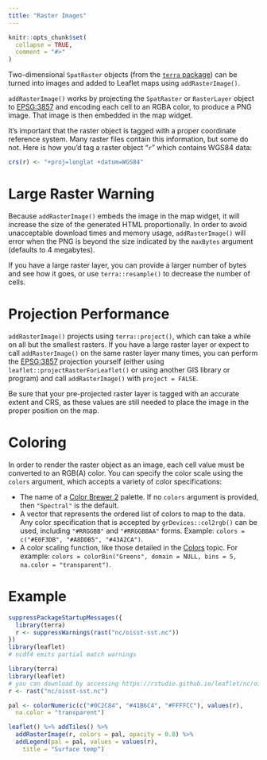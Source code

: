 ```yaml
---
title: "Raster Images"
---
```


```r
knitr::opts_chunk$set(
  collapse = TRUE,
  comment = "#>"
)
```

Two-dimensional `SpatRaster` objects (from the [`terra` package](https://CRAN.R-project.org/package=terra)) can be turned into images and added to Leaflet maps using `addRasterImage()`.

`addRasterImage()` works by projecting the `SpatRaster` or `RasterLayer` object to [EPSG:3857](https://spatialreference.org/ref/epsg/3857/) and encoding each cell to an RGBA color, to produce a PNG image. That image is then embedded in the map widget.

It's important that the raster object is tagged with a proper coordinate reference system. Many raster files contain this information, but some do not. Here is how you'd tag a raster object "`r`" which contains WGS84 data:

```r
crs(r) <- "+proj=longlat +datum=WGS84"
```

# Large Raster Warning

Because `addRasterImage()` embeds the image in the map widget, it will increase the size of the generated HTML proportionally. In order to avoid unacceptable download times and memory usage, `addRasterImage()` will error when the PNG is beyond the size indicated by the `maxBytes` argument (defaults to 4 megabytes).

If you have a large raster layer, you can provide a larger number of bytes and see how it goes, or use `terra::resample()` to decrease the number of cells.

# Projection Performance

`addRasterImage()` projects using `terra::project()`, which can take a while on all but the smallest rasters. If you have a large raster layer or expect to call `addRasterImage()` on the same raster layer many times, you can perform the [EPSG:3857](https://spatialreference.org/ref/epsg/3857/) projection yourself (either using `leaflet::projectRasterForLeaflet()` or using another GIS library or program) and call `addRasterImage()` with `project = FALSE`.

Be sure that your pre-projected raster layer is tagged with an accurate extent and CRS, as these values are still needed to place the image in the proper position on the map.

# Coloring

In order to render the raster object as an image, each cell value must be converted to an RGB(A) color. You can specify the color scale using the `colors` argument, which accepts a variety of color specifications:

* The name of a [Color Brewer 2](https://colorbrewer2.org/) palette. If no `colors` argument is provided, then `"Spectral"` is the default.
* A vector that represents the ordered list of colors to map to the data. Any color specification that is accepted by `grDevices::col2rgb()` can be used, including `"#RRGGBB"` and `"#RRGGBBAA"` forms. Example: `colors = c("#E0F3DB", "#A8DDB5", "#43A2CA")`.
* A color scaling function, like those detailed in the [Colors](https://rstudio.github.io/leaflet/articles/colors.html) topic. For example: `colors = colorBin("Greens", domain = NULL, bins = 5, na.color = "transparent")`.

# Example

```r
suppressPackageStartupMessages({
  library(terra)
  r <- suppressWarnings(rast("nc/oisst-sst.nc"))
})
library(leaflet)
# ncdf4 emits partial match warnings
```

```r
library(terra)
library(leaflet)
# you can download by accessing https://rstudio.github.io/leaflet/nc/oisst-sst.nc
r <- rast("nc/oisst-sst.nc")
```

```r
pal <- colorNumeric(c("#0C2C84", "#41B6C4", "#FFFFCC"), values(r),
  na.color = "transparent")

leaflet() %>% addTiles() %>%
  addRasterImage(r, colors = pal, opacity = 0.8) %>%
  addLegend(pal = pal, values = values(r),
    title = "Surface temp")
```
